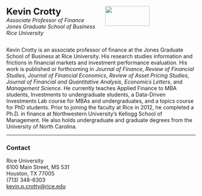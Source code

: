 :::: {.columns}
::: {.column width=50}
<font size="+2">**Kevin Crotty**</font> <br>
*Associate Professor of Finance*<br>
*Jones Graduate School of Business*<br>
*Rice University*
::: 

::: {.column width=50}
![](KPC_headshot.jpg){width=70%}
::: 
::::

Kevin Crotty is an associate professor of finance at the Jones Graduate School of Business at Rice University. His research studies information and frictions in financial markets and investment performance evaluation. His work is published or forthcoming in *Journal of Finance*, *Review of Financial Studies*,  *Journal of Financial Economics*, *Review of Asset Pricing Studies*, *Journal of Financial and Quantitative Analysis*, *Economics Letters*, and *Management Science*.  He currently teaches Applied Finance to MBA students, Investments to undergraduate students, a Data-Driven Investments Lab course for MBAs and undergraduates, and a topics course for PhD students. Prior to joining the faculty at Rice in 2012, he completed a Ph.D. in finance at Northwestern University's Kellogg School of Management. He also holds undergraduate and graduate degrees from the University of North Carolina.

<hr>

### Contact

Rice University <br>
6100 Main Street, MS 531  <br>
Houston, TX 77005  <br>
(713) 348-6303  <br>
<a href="mailto:kevin.p.crotty@rice.edu">kevin.p.crotty@rice.edu</a>